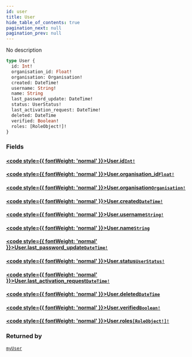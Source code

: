 ```yaml
---
id: user
title: User
hide_table_of_contents: true
pagination_next: null
pagination_prev: null
---
```








No description

```graphql
type User {
  id: Int!
  organisation_id: Float!
  organisation: Organisation!
  created: DateTime!
  username: String!
  name: String
  last_password_update: DateTime!
  status: UserStatus!
  last_activation_request: DateTime!
  deleted: DateTime
  verified: Boolean!
  roles: [RoleObject!]!
}
```


### Fields

#### [<code style={{ fontWeight: 'normal' }}>User.<b>id</b></code>](#)<Bullet />[`Int!`](/graphql/scalars/int) <Badge class="secondary" text="non-null"/> <Badge class="secondary" text="scalar"/>
> 
> 

#### [<code style={{ fontWeight: 'normal' }}>User.<b>organisation_id</b></code>](#)<Bullet />[`Float!`](/graphql/scalars/float) <Badge class="secondary" text="non-null"/> <Badge class="secondary" text="scalar"/>
> 
> 

#### [<code style={{ fontWeight: 'normal' }}>User.<b>organisation</b></code>](#)<Bullet />[`Organisation!`](/graphql/objects/organisation) <Badge class="secondary" text="non-null"/> <Badge class="secondary" text="object"/>
> 
> 

#### [<code style={{ fontWeight: 'normal' }}>User.<b>created</b></code>](#)<Bullet />[`DateTime!`](/graphql/scalars/date-time) <Badge class="secondary" text="non-null"/> <Badge class="secondary" text="scalar"/>
> 
> 

#### [<code style={{ fontWeight: 'normal' }}>User.<b>username</b></code>](#)<Bullet />[`String!`](/graphql/scalars/string) <Badge class="secondary" text="non-null"/> <Badge class="secondary" text="scalar"/>
> 
> 

#### [<code style={{ fontWeight: 'normal' }}>User.<b>name</b></code>](#)<Bullet />[`String`](/graphql/scalars/string) <Badge class="secondary" text="scalar"/>
> 
> 

#### [<code style={{ fontWeight: 'normal' }}>User.<b>last_password_update</b></code>](#)<Bullet />[`DateTime!`](/graphql/scalars/date-time) <Badge class="secondary" text="non-null"/> <Badge class="secondary" text="scalar"/>
> 
> 

#### [<code style={{ fontWeight: 'normal' }}>User.<b>status</b></code>](#)<Bullet />[`UserStatus!`](/graphql/objects/user-status) <Badge class="secondary" text="non-null"/> <Badge class="secondary" text="object"/>
> 
> 

#### [<code style={{ fontWeight: 'normal' }}>User.<b>last_activation_request</b></code>](#)<Bullet />[`DateTime!`](/graphql/scalars/date-time) <Badge class="secondary" text="non-null"/> <Badge class="secondary" text="scalar"/>
> 
> 

#### [<code style={{ fontWeight: 'normal' }}>User.<b>deleted</b></code>](#)<Bullet />[`DateTime`](/graphql/scalars/date-time) <Badge class="secondary" text="scalar"/>
> 
> 

#### [<code style={{ fontWeight: 'normal' }}>User.<b>verified</b></code>](#)<Bullet />[`Boolean!`](/graphql/scalars/boolean) <Badge class="secondary" text="non-null"/> <Badge class="secondary" text="scalar"/>
> 
> 

#### [<code style={{ fontWeight: 'normal' }}>User.<b>roles</b></code>](#)<Bullet />[`[RoleObject!]!`](/graphql/objects/role-object) <Badge class="secondary" text="non-null"/> <Badge class="secondary" text="object"/>
> 
> 



### Returned by

[`myUser`](/graphql/queries/my-user)  <Badge className="secondary" text="query"/>




